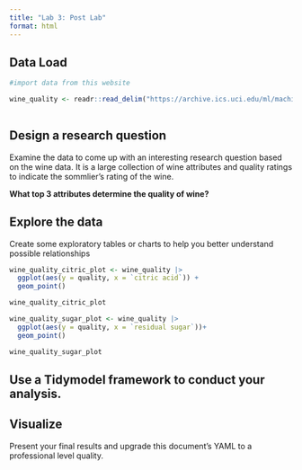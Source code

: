 ```yaml
---
title: "Lab 3: Post Lab"
format: html
---
```


## Data Load

```r
#import data from this website

wine_quality <- readr::read_delim("https://archive.ics.uci.edu/ml/machine-learning-databases/wine-quality/winequality-red.csv",delim=';')
 
```


## Design a research question

Examine the data to come up with an interesting research question based on the wine data. It is a large collection of wine attributes and quality ratings to indicate the sommlier's rating of the wine.

**What top 3 attributes determine the quality of wine?**

## Explore the data

Create some exploratory tables or charts to help you better understand possible relationships

```r

wine_quality_citric_plot <- wine_quality |>
  ggplot(aes(y = quality, x = `citric acid`)) +
  geom_point()

wine_quality_citric_plot

wine_quality_sugar_plot <- wine_quality |>
  ggplot(aes(y = quality, x = `residual sugar`))+
  geom_point()

wine_quality_sugar_plot

```



## Use a Tidymodel framework to conduct your analysis.

## Visualize

Present your final results and upgrade this document's YAML to a professional level quality.
